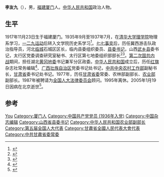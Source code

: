 '''李友九'''（{{bd|1917年|11月23日|2005年|1月19日}}），男，[[福建省|福建]][[厦门市|厦门]]人。[[中华人民共和国|中华人民共和国]]政治人物。
==生平==
1917年11月23日生于福建厦门。1935年9月至1937年7月，在[[清华大学理学院|清华大学理学院]]物理系学习，[[一二九运动|一二九运动]]后转入文学院历史系学习<ref>{{cite book |editor=清华大学校史研究室 |title=清华革命先驱·上册|date=2004 |location=北京 |publisher=[[清华大学出版社|清华大学出版社]] |isbn=7302082162 |page=136}}</ref>。[[七七事变|七七事变]]后，历任冀西游击队政治指导员，河北[[临城|临城]]石城区区长，临内县委组织委员、[[县委书记|县委书记]]，山西[[武乡县|武乡县]]委书记，太行区党委调查研究室秘书、太行区第七地委组织部部长<ref>{{cite web |title=李友九同志逝世 |url=http://politics.people.com.cn/GB/77065/5272285.html |publisher=人民网 |date=2005-02-07 |access-date=2020-03-22 |archive-date=2020-03-22 |archive-url=https://web.archive.org/web/20200322062055/http://politics.people.com.cn/GB/77065/5272285.html |dead-url=no }}</ref><ref>{{cite news|title=彭真同志七七事变前在北平|url=http://cpc.people.com.cn/GB/69112/99985/100000/9775253.html|accessdate=2014-04-03|newspaper=人民网|archive-date=2016-03-04|archive-url=https://web.archive.org/web/20160304121230/http://cpc.people.com.cn/GB/69112/99985/100000/9775253.html|dead-url=no}}</ref>。[[第二次国共内战|第二次国共内战]]期间，担任湖北[[中国共产党黄冈市委员会|黄冈地委]]书记兼军分区政委。[[中华人民共和国|中华人民共和国]]成立后，历任[[红旗_(杂志)|红旗]]杂志社常务编辑<ref>{{cite news|title=中国理论第一刊《红旗》创办始末|url=http://www.qstheory.cn/dj/dszh/201305/t20130528_234469.htm|accessdate=2014-04-03|newspaper=中国组织人事报|deadurl=yes|archiveurl=https://web.archive.org/web/20131225151553/http://www.qstheory.cn/dj/dszh/201305/t20130528_234469.htm|archivedate=2013-12-25}}</ref>、[[广西壮族自治区|广西壮族自治区]]党委书记处书记，[[中共中央农村工作部|中共中央农村工作部]]副秘书长，[[甘肃省|甘肃省]]委书记处书记。1977年，历任[[中国共产党甘肃省委员会|甘肃省委]]常委、农林部副部长、[[中华人民共和国农业部|农业部]]副部长。1987年被聘请为[[全国人大法律委员会|全国人大法律委员会]]顾问。1995年离休。2005年1月19日因病在北京逝世<ref>{{cite news|title=峥嵘岁月 一名天津支边青年的戍边故事|url=http://news.sina.com.cn/o/2010-09-02/172518057530s.shtml|accessdate=2014-04-03|newspaper=兰州晨报|archive-date=2019-05-30|archive-url=https://web.archive.org/web/20190530211449/http://news.sina.com.cn/o/2010-09-02/172518057530s.shtml|dead-url=no}}</ref>。

==参考==
{{reflist}}
{{Authority control}}
{{DEFAULTSORT:Li}}
[[Category:李姓|You]]
[[Category:厦门人|Category:厦门人]]
[[Category:中国共产党党员_(1936年入党)|Category:中国共产党党员 (1936年入党)]]
[[Category:中国杂志编辑|Category:中国杂志编辑]]
[[Category:山西省县委书记|Category:山西省县委书记]]
[[Category:中华人民共和国农业部副部长|Category:中华人民共和国农业部副部长]]
[[Category:第五届全国人大代表|Category:第五届全国人大代表]]
[[Category:甘肅省全國人民代表大會代表|Category:甘肅省全國人民代表大會代表]]
[[Category:中共甘肅省委常委|Category:中共甘肅省委常委]]